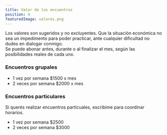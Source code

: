 ```yaml
---
title: Valor de los encuentros
position: 4
featuredImage: valores.png
---
```


Los valores son sugeridos y no excluyentes.
Que la situación económica no sea un impedimento para poder practicar, ante cualquier dificultad no dudes en dialogar conmigo.  
Se puede abonar antes, durante o al finalizar el mes, según las posibilidades reales de cada unx.

### Encuentros grupales

- 1 vez por semana $1500 x mes
- 2 veces por semana $2000 x mes

### Encuentros particulares

Si querés realizar encuentros particuales, escribime para coordinar horarios.

- 1 vez por semana $2500
- 2 veces por semana $3000


